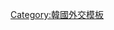 <noinclude>{{NoteTA
|G1=地名
}}</noinclude>{{Navbox
|name  = 駐韓國外交代表機構
|title = {{Flagicon|ROK}} [[駐韓國外交機構列表|各國駐韓國外交機構]]
|state = {{{state|autocollapse}}}
|listclass = hlist
|below= 
|image = 
|group1= 使領館
|list1 = {{Navbox subgroup
|group1= 亞洲國家
|list1 = 
*{{Link-az|亞塞拜然駐韓大使館|Azərbaycanın Cənubi Koreya səfirliyi|亞塞拜然}}
*[[中国驻韩大使馆|中國]]
**[[中国驻釜山总领事馆|釜山]]
**[[中国驻光州总领事馆|光州]]
**[[中国驻济州总领事馆|济州]]
*[[日本駐大韓民國大使館|日本]]
**[[日本駐釜山總領事館|釜山]]
**{{Link-ko|日本駐濟州總領事館|주제주 일본 총영사관|濟州}}
*{{Link-ar|沙烏地阿拉伯駐韓大使館|السفارة السعودية في كوريا الجنوبية|沙烏地阿拉伯}}
*{{Link-en|斯里蘭卡駐韓大使館|Embassy of Sri Lanka in Seoul|斯里蘭卡}}
*[[泰國駐韓大使館|泰國]]
*{{Link-en|土耳其駐韓大使館|Embassy of Turkey, Seoul|土耳其}}
*{{Link-ko|越南駐韓國大使館|주한 베트남 대사관|越南}}
|group2 = 歐洲國家
|list2  = 
* {{Link-ko|英國駐韓大使館|주한 영국 대사관|英國}}
* [[法國駐韓大使館|法國]]
*{{Link-de|德國駐韓大使館|Deutsche Botschaft Seoul|德國}}
* {{Link-ko|比利時駐韓大使館|주한 벨기에 대사관|比利時}}
* {{Link-no|挪威駐韓大使館|Norges ambassade i Seoul|挪威}}
* {{Link-pl|波蘭駐韓大使館|Ambasada RP w Seulu|波蘭}}
* {{Link-ko|義大利駐韓大使館|주한 이탈리아 대사관|義大利}}
* {{Link-es|西班牙駐韓大使館|Embajada de España en Corea del Sur|西班牙}}
* {{link-sv|瑞典駐韓大使館|Sveriges ambassad i Seoul|瑞典}}
* [[烏克蘭駐韓大使館|烏克蘭]]
* {{Link-ko|俄羅斯駐韓大使館|주한 러시아 대사관|俄羅斯}}
** {{Link-ko|俄羅斯駐釜山總領事館|주부산 러시아 총영사관|釜山}}
* {{Link-en|教廷駐韓大使館|Apostolic Nunciature to Korea|梵蒂岡}}
* {{Link-ko|瑞士駐韓大使館|주한 스위스 대사관|瑞士}}
|group3=非洲國家
|list3=
*{{Link-ko|阿爾及利亞駐韓大使館|주한 알제리 대사관|阿爾及利亞}}
* [[吉布提駐日本大使館|吉布提]]
* {{Link-ja|莫三比克駐日大使館|駐日モザンビーク大使館|莫三比克}}
|group4 = 美洲國家
|list4  = 
* {{Link-pt|巴西駐韓大使館|Embaixada do Brasil em Seul|巴西}}
* [[美國駐韓大使館|美國]]
**{{Link-ko|美國駐釜山領事館|주부산 미국 영사관|釜山}}
}}
|group2 = 其他機構
|list2  = 
*[[駐韓國台北代表部|台北代表部]]
**{{Link-ko|駐韓國臺北代表部釜山辦事處|주한 타이베이 대표부 부산 판사처|釜山辦事處}}
|group5 = 已撤銷	
|list5  = 
*[[越南共和國駐韓國大使館|南越]]
}}<noinclude>
{{Collapsible option}}
[[Category:駐韓國外交代表機構| ]]
[[Category:韓國外交模板]] 
 </noinclude>